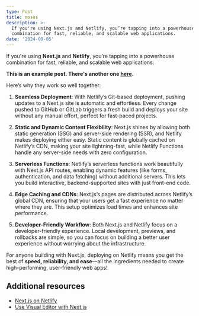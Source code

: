 ```yaml
---
type: Post
title: moses
description: >-
  If you're using Next.js and Netlify, you’re tapping into a powerhouse
  combination for fast, reliable, and scalable web applications.
date: '2024-09-05'
---
```


If you're using **Next.js** and **Netlify**, you’re tapping into a powerhouse combination for fast, reliable, and scalable web applications. 

**This is an example post. There's another one [here](/posts/example-post-1).**

Here’s why they work so well together:

1. **Seamless Deployment**: With Netlify’s Git-based deployment, pushing updates to a Next.js site is automatic and effortless. Every change pushed to GitHub or GitLab triggers a fresh build and deploys your site without any manual effort, perfect for fast-paced projects.

2. **Static and Dynamic Content Flexibility**: Next.js shines by allowing both static generation (SSG) and server-side rendering (SSR), and Netlify makes deploying either easy. Static content is globally cached on Netlify’s CDN, making your site lightning-fast, while Netlify Functions handle any server-side needs with zero configuration.

3. **Serverless Functions**: Netlify’s serverless functions work beautifully with Next.js API routes, enabling dynamic features (like forms, authentication, and data fetching) without additional servers. This lets you build interactive, backend-supported sites with just front-end code.

4. **Edge Caching and CDNs**: Next.js’s pages are distributed across Netlify’s global CDN, ensuring that your users get a fast experience no matter where they are. This setup optimizes load times and enhances site performance.

5. **Developer-Friendly Workflow**: Both Next.js and Netlify focus on a developer-friendly experience. Local development, previews, and rollbacks are simple, so you can focus on building a better user experience without worrying about the infrastructure.

For anyone building with Next.js, deploying on Netlify means you get the best of **speed, reliability, and ease**—all the ingredients needed to create high-performing, user-friendly web apps!

## Additional resources

- [Next.js on Netlify](https://docs.netlify.com/frameworks/next-js/overview/)
- [Use Visual Editor with Next.js](https://docs.netlify.com/visual-editor/frameworks/next/)
